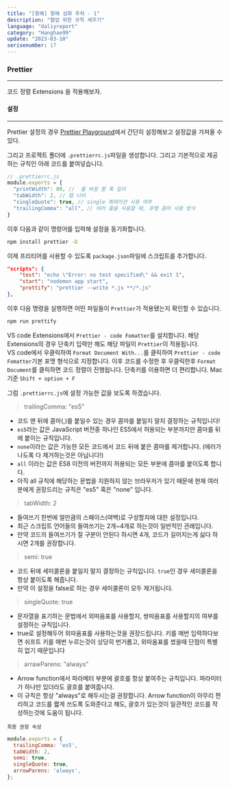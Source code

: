 ```yaml
---
title: "[항해] 항해 심화 주차 - 1"
description: "협업 위한 규칙 세우기"
language: "daliyreport"
category: "Hanghae99"
update: "2023-03-10"
serisenumber: 17
---
```


### Prettier
---
코드 정렬 Extensions 을 적용해보자.

#### 설정
---
Prettier 설정의 경우 [Prettier Playground](https://prettier.io/playground/)에서 간단히 설정해보고 설정값을 가져올 수 있다.  

그리고 프로젝트 폴더에 `.prettierrc.js`파일을 생성합니다. 그리고 기본적으로 제공하는 규칙인 아래 코드를 붙여넣습니다.
```js
// .prettierrc.js
module.exports = {
  "printWidth": 80, //  줄 바꿈 할 폭 길이
  "tabWidth": 2, // 탭 너비 
  "singleQuote": true, // single 쿼테이션 사용 여부
  "trailingComma": "all", // 여러 줄을 사용할 때, 후행 콤마 사용 방식
}
```

이후 다음과 같이 명령어를 입력해 설정을 동기화합니다.
```bash
npm install prettier -D
```

이제 프리티어를 사용할 수 있도록 `package.json`파일에 스크립트를 추가합니다.
```json
"scripts": {
    "test": "echo \"Error: no test specified\" && exit 1",
    "start": "nodemon app start",
    "prettify": "prettier --write *.js **/*.js"
},
```
이후 다음 명령을 실행하면 어떤 파일들이 `Prettier`가 적용됐는지 확인할 수 있습니다.
```bash
npm run prettify
```

VS code Extensions에서 `Prettier - code Fomatter`를 설치합니다. 해당 Extensions의 경우 단축키 입력만 해도 해당 파일이 `Prettier`이 적용됩니다.  
VS code에서 우클릭하여 `Format Document With...`를 클릭하여 `Prettier - code Fomatter`기본 포맷 형식으로 지정합니다. 이후 코드를 수정한 후 우클릭한후 `Format Document`를 클릭하면 코드 정렬이 진행됩니다. 단축키를 이용하면 더 편리합니다. Mac 기준 `Shift + option + F`

그럼 `.prettierrc.js`에 설정 가능한 값을 보도록 하겠습니다.

> trailingComma: "es5"  
- 코드 맨 뒤에 콤마(,)를 붙일수 있는 경우 콤마를 붙일지 말지 결정하는 규칙입니다!
- `es5`라는 값은 JavaScript 버전중 하나인 ES5에서 허용되는 부분까지만 콤마를 뒤에 붙이는 규칙입니다.
- `none`이라는 값은 가능한 모든 코드에서 코드 뒤에 붙은 콤마를 제거합니다. (에러가 나도록 다 제거하는것은 아닙니다!)
- `all` 이라는 값은 ES8 이전의 버전까지 허용되는 모든 부분에 콤마를 붙이도록 합니다.
- 아직 all 규칙에 해당하는 문법을 지원하지 않는 브라우저가 있기 때문에 현재 여러분에게 권장드리는 규칙은 "es5" 혹은 "none" 입니다.

> tabWidth: 2  
- 들여쓰기 한번에 얼만큼의 스페이스(여백)로 구성할지에 대한 설정입니다.
- 최근 스크립트 언어들의 들여쓰기는 2개~4개로 하는것이 일반적인 관례입니다.
- 만약 코드의 들여쓰기가 잘 구분이 안된다 하시면 4개, 코드가 길어지는게 싫다 하시면 2개를 권장합니다.

> semi: true  
- 코드 뒤에 세미콜론을 붙일지 말지 결정하는 규칙입니다. `true`인 경우 세미콜론을 항상 붙이도록 해줍니다.
- 만약 이 설정을 false로 하는 경우 세미콜론이 모두 제거됩니다.

> singleQuote: true  
- 문자열을 표기하는 문법에서 외따옴표를 사용할지, 쌍따옴표를 사용할지의 여부를 설정하는 규칙입니다.
- true로 설정해두어 외따옴표를 사용하는것을 권장드립니다. 키를 매번 입력하다보면 쉬프트 키를 매번 누르는것이 상당히 번거롭고, 외따옴표를 썼을때 단점이 특별히 없기 때문입니다

> arrawParens: "always"  
- Arrow function에서 파라메터 부분에 괄호를 항상 붙여주는 규칙입니다. 파라미터가 하나만 있더라도 괄호를 붙여줍니다.
- 이 규칙은 항상 "always"로 해두시는걸 권장합니다. Arrow function이 아무리 편리하고 코드를 짧게 쓰도록 도와준다고 해도, 괄호가 있는것이 일관적인 코드를 작성하는것에 도움이 됩니다.

`최종 권장 속성`
```js
module.exports = {
  trailingComma: 'es5',
  tabWidth: 2,
  semi: true,
  singleQuote: true,
  arrowParens: 'always',
};
```